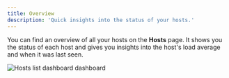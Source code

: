 ```yaml
---
title: Overview
description: 'Quick insights into the status of your hosts.'
---
```


You can find an overview of all your hosts on the **Hosts** page. It shows you the status of each host and gives you insights into the host's load average and when it was last seen.

![Hosts list dashboard dashboard](/images/hosts-list-dashboard.png)
